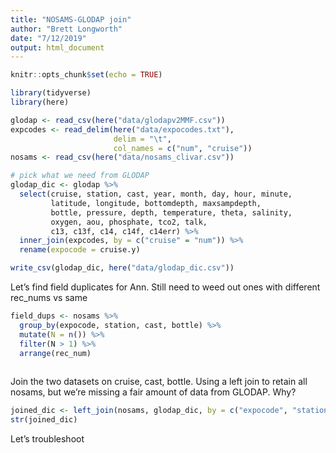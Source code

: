 ```yaml
---
title: "NOSAMS-GLODAP join"
author: "Brett Longworth"
date: "7/12/2019"
output: html_document
---
```


```r
knitr::opts_chunk$set(echo = TRUE)
```

```r
library(tidyverse)
library(here)

glodap <- read_csv(here("data/glodapv2MMF.csv"))
expcodes <- read_delim(here("data/expocodes.txt"), 
                       delim = "\t", 
                       col_names = c("num", "cruise"))
nosams <- read_csv(here("data/nosams_clivar.csv"))
```
```r
# pick what we need from GLODAP
glodap_dic <- glodap %>%
  select(cruise, station, cast, year, month, day, hour, minute, 
         latitude, longitude, bottomdepth, maxsampdepth, 
         bottle, pressure, depth, temperature, theta, salinity,
         oxygen, aou, phosphate, tco2, talk,
         c13, c13f, c14, c14f, c14err) %>%
  inner_join(expcodes, by = c("cruise" = "num")) %>%
  rename(expocode = cruise.y)

write_csv(glodap_dic, here("data/glodap_dic.csv"))
```

Let's find field duplicates for Ann. Still need to weed out ones with different rec_nums vs same

```r
field_dups <- nosams %>% 
  group_by(expocode, station, cast, bottle) %>%
  mutate(N = n()) %>%
  filter(N > 1) %>%
  arrange(rec_num)
  
```


Join the two datasets on cruise, cast, bottle. Using a left join to retain all nosams, but we're missing a fair amount of data from GLODAP. Why?

```r
joined_dic <- left_join(nosams, glodap_dic, by = c("expocode", "station", "cast", "bottle"))
str(joined_dic)
```

Let's troubleshoot
